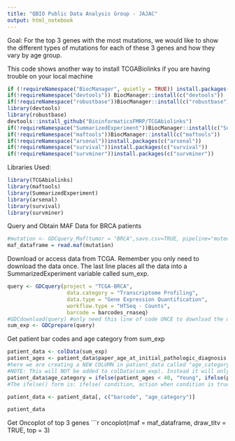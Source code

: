 ```yaml
---
title: "QBIO Public Data Analysis Group - JAJAC"
output: html_notebook
---
```

Goal: For the top 3 genes with the most mutations, we would like to show the different types of mutations for each of these 3 genes and how they vary by age group.

This code shows another way to install TCGABiolinks if you are having trouble on your local machine
```r
if (!requireNamespace("BiocManager", quietly = TRUE)) install.packages("BiocManager")
if(!requireNamespace("devtools")) BiocManager::install(c("devtools"))
if(!requireNamespace("robustbase"))BiocManager::install(c("robustbase"))
library(devtools)
library(robustbase)
devtools::install_github("BioinformaticsFMRP/TCGAbiolinks")
if(!requireNamespace("SummarizedExperiment"))BiocManager::install(c("SummarizedExperiment"))
if(!requireNamespace("maftools"))BiocManager::install(c("maftools"))
if(!requireNamespace("arsenal"))install.packages(c("arsenal"))
if(!requireNamespace("survival"))install.packages(c("survival"))
if(!requireNamespace("survminer"))install.packages(c("survminer"))
```


Libraries Used:
```r
library(TCGAbiolinks)
library(maftools)
library(SummarizedExperiment)
library(arsenal)
library(survival)
library(survminer)
```

Query and Obtain MAF Data for BRCA patients
```r
#mutation <- GDCquery_Maf(tumor = "BRCA",save.csv=TRUE, pipeline="mutect2")
maf_dataframe = read.maf(mutation)
```

Download or access data from TCGA. Remember you only need to download the data once. 
The last line places all the data into a SummarizedExperiment variable called sum_exp.
```r
query <- GDCquery(project = "TCGA-BRCA",
                   data.category = "Transcriptome Profiling",
                   data.type = "Gene Expression Quantification",
                   workflow.type = "HTSeq - Counts",
                   barcode = barcodes_rnaseq)
#GDCdownload(query) #only need this line of code ONCE to download the data
sum_exp <- GDCprepare(query)

```

Get patient bar codes and age category from sum_exp
```r
patient_data <- colData(sum_exp)
patient_ages <- patient_data$paper_age_at_initial_pathologic_diagnosis
#here we are creating a NEW COLUMN in patient_data called "age_category"
#NOTE: This will NOT be added to colData(sum_exp). Instead it will only be added to the patient_data data table.
patient_data$age_category = ifelse(patient_ages < 40, "Young", ifelse(patient_ages >= 60, "Old", "Mid"))
#The ifelse() form is: ifelse( condition, action when condition is true, action when condition is false ). Here we have two ifelse() embedded together

patient_data <- patient_data[, c("barcode", "age_category")]

patient_data

```


Get Oncoplot of top 3 genes
```r
oncoplot(maf = maf_dataframe, draw_titv = TRUE, top = 3)
